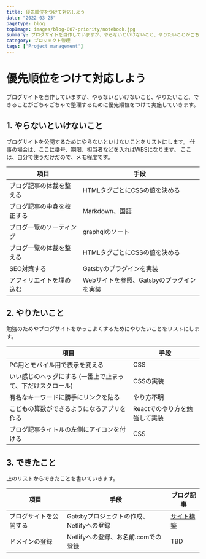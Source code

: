 ---
title: 優先順位をつけて対応しよう
date: "2022-03-25"
pagetype: blog
topImage: images/blog-007-priority/notebook.jpg
summary: ブログサイトを自作していますが、やらないといけないこと、やりたいことがごちゃごちゃで整理するために優先順位をつけて実施していきます。
category: プロジェクト管理
tags: ['Project management']
---

# 優先順位をつけて対応しよう

ブログサイトを自作していますが、やらないといけないこと、やりたいこと、できることがごちゃごちゃで整理するために優先順位をつけて実施していきます。

## 1. やらないといけないこと

ブログサイトを公開するためにやらないといけないことをリストにします。
仕事の場合は、ここに番号、期限、担当者などを入ればWBSになります。
ここは、自分で使うだけだので、メモ程度です。  

| 項目 | 手段 |
| --- | --- |
| ブログ記事の体裁を整える | HTMLタグごとにCSSの値を決める |
| ブログ記事の中身を校正する | Markdown、国語 |
| ブログ一覧のソーティング | graphqlのソート |
| ブログ一覧の体裁を整える | HTMLタグごとにCSSの値を決める |
| SEO対策する | Gatsbyのプラグインを実装 |
| アフィリエイトを埋め込む | Webサイトを参照、Gatsbyのプラグインを実装 |

## 2. やりたいこと

勉強のためやブログサイトをかっこよくするためにやりたいことをリストにします。  

| 項目 | 手段 |
| --- | --- |
| PC用とモバイル用で表示を変える | CSS |
| いい感じのヘッダにする (一番上で止まって、下だけスクロール) | CSSの実装 |
| 有名なキーワードに勝手にリンクを貼る | やり方不明 |
| こどもの算数ができるようになるアプリを作る | Reactでのやり方を勉強して実装 |
| ブログ記事タイトルの左側にアイコンを付ける | CSS |

## 3. できたこと

上のリストからできたことを書いていきます。

| 項目 | 手段 | ブログ記事 |
| --- | --- | --- |
| ブログサイトを公開する | Gatsbyプロジェクトの作成、Netlifyへの登録 | [サイト構築](blog-001-create-blog-site) |
| ドメインの登録 | Netlifyへの登録、お名前.comでの登録 | TBD |

